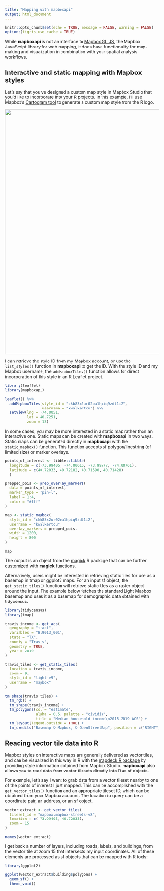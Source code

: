 ```yaml
---
title: "Mapping with mapboxapi"
output: html_document
---
```


```r
knitr::opts_chunk$set(echo = TRUE, message = FALSE, warning = FALSE)
options(tigris_use_cache = TRUE)
```

While __mapboxapi__ is not an interface to [Mapbox GL JS](https://docs.mapbox.com/mapbox-gl-js/api/), the Mapbox JavaScript library for web mapping, it does have functionality for map-making and visualization in combination with your spatial analysis workflows.  

## Interactive and static mapping with Mapbox styles

Let's say that you've designed a custom map style in Mapbox Studio that you'd like to incorporate into your R projects.  In this example, I'll use Mapbox's [Cartogram tool](https://apps.mapbox.com/cartogram/) to generate a custom map style from the R logo.  

<img src=img/cartogram.png style="width: 800px">

I can retrieve the style ID from my Mapbox account, or use the `list_styles()` function in __mapboxapi__ to get the ID.  With the style ID and my Mapbox username, the `addMapboxTiles()` function allows for direct incorporation of this style in an R Leaflet project.  

```r
library(leaflet)
library(mapboxapi)

leaflet() %>%
  addMapboxTiles(style_id = "ckb83x2ur02oa1hpiq9zdt1i2",
                 username = "kwalkertcu") %>%
  setView(lng = -74.0051,
          lat = 40.7251,
          zoom = 13)
```

In some cases, you may be more interested in a static map rather than an interactive one.  Static maps can be created with __mapboxapi__ in two ways.  Static maps can be generated directly in __mapboxapi__ with the `static_mapbox()` function.  This function accepts sf polygon/linestring (of limited size) or marker overlays.  

```r
points_of_interest <- tibble::tibble(
  longitude = c(-73.99405, -74.00616, -73.99577, -74.00761),
  latitude = c(40.72033, 40.72182, 40.71590, 40.71428)
  )

prepped_pois <- prep_overlay_markers(
  data = points_of_interest,
  marker_type = "pin-l",
  label = 1:4,
  color = "#fff"
)

map <- static_mapbox(
  style_id = "ckb83x2ur02oa1hpiq9zdt1i2",
  username = "kwalkertcu",
  overlay_markers = prepped_pois, 
  width = 1200,
  height = 800
)

map
```

The output is an object from the [magick](https://github.com/ropensci/magick) R package that can be further customized with __magick__ functions.  

Alternatively, users might be interested in retrieving static tiles for use as a basemap in tmap or ggplot2 maps.  For an input sf object, the `get_static_tiles()` function will retrieve static tiles as a raster object around the input.  The example below fetches the standard Light Mapbox basemap and uses it as a basemap for demographic data obtained with tidycensus.  

```r
library(tidycensus)
library(tmap)

travis_income <- get_acs(
  geography = "tract",
  variables = "B19013_001",
  state = "TX",
  county = "Travis",
  geometry = TRUE,
  year = 2019
)

travis_tiles <- get_static_tiles(
  location = travis_income,
  zoom = 9,
  style_id = "light-v9",
  username = "mapbox"
)

tm_shape(travis_tiles) + 
  tm_rgb() + 
  tm_shape(travis_income) + 
  tm_polygons(col = "estimate",  
              alpha = 0.5, palette = "cividis", 
              title = "Median household income\n2015-2019 ACS") + 
  tm_layout(legend.outside = TRUE) + 
  tm_credits("Basemap © Mapbox, © OpenStreetMap", position = c("RIGHT", "BOTTOM"))
```


## Reading vector tile data into R

Mapbox styles on interactive maps are generally delivered as vector tiles, and can be visualized in this way in R with the [mapdeck R package](https://symbolixau.github.io/mapdeck/articles/mapdeck.html) by providing style information obtained from Mapbox Studio.  __mapboxapi__ also allows you to read data from vector tilesets directly into R as sf objects.  

For example, let's say I want to grab data from a vector tileset nearby to one of the points of interest I just mapped.  This can be accomplished with the `get_vector_tiles()` function and an appropriate tileset ID, which can be obtained from your Mapbox account.  The location to query can be a coordinate pair, an address, or an sf object. 

```r
vector_extract <- get_vector_tiles(
  tileset_id = "mapbox.mapbox-streets-v8",
  location = c(-73.99405, 40.72033),
  zoom = 15
)

names(vector_extract)
```
I get back a number of layers, including roads, labels, and buildings, from the vector tile at zoom 15 that intersects my input coordinates.  All of these elements are processed as sf objects that can be mapped with R tools:

```r
library(ggplot2)

ggplot(vector_extract$building$polygons) + 
  geom_sf() + 
  theme_void()
```


